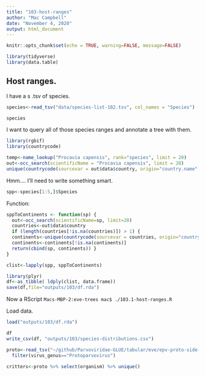 ```yaml
---
title: "103-host-ranges"
author: "Mac Campbell"
date: "November 4, 2020"
output: html_document
---
```


```r
knitr::opts_chunk$set(echo = TRUE, warning=FALSE, message=FALSE)
```

```r
library(tidyverse)
library(data.table)

```
## Host ranges.

I have a s .tsv of species.

```r
species<-read_tsv("data/species-list-102.tsv", col_names = "Species")

species
```

I want to query all of those species ranges and annotate a tree with them.
```r
library(rgbif)
library(countrycode)
```

```r
temp<-name_lookup("Procavia capensis", rank="species", limit = 20)
out<-occ_search(scientificName = "Procavia capensis", limit = 20)
unique(countrycode(sourcevar = out$data$country, origin="country.name",destination="continent"))
```

Hmm.... I'll need to write something smart.

```r
spp<-species[1:5,]$Species
```


Function:
```r
sppToContinents <- function(sp) {
  out<-occ_search(scientificName=sp, limit=20)
  countries<-out$data$country
  if (length(countries[!is.na(countries)]) > 1) {
  continents<-unique(countrycode(sourcevar = countries, origin="country.name",destination="continent"))
  continents<-continents[!is.na(continents)]
  return(cbind(sp, continents)) }
}
```

```r
clist<-lapply(spp, sppToContinents)
```

```r
library(plyr)
df<-as_tibble( ldply(clist, data.frame))
save(df,file="outputs/103/df.rda")
```

Now a RScript
`Macs-MBP-2:eve-trees mac$ ./103.1-host-ranges.R `     

Load data.     
```r
load("outputs/103/df.rda")

df 
write_csv(df, "outputs/103/species-distributions.csv")
```


```r

proto<-read_tsv("~/github/Parvoviridae-GLUE/tabular/eve/epv-proto-side-data.tsv") %>%
  filter(virus_genus=="Protoparvovirus")

critters<-proto %>% select(organism) %>% unique()

```
